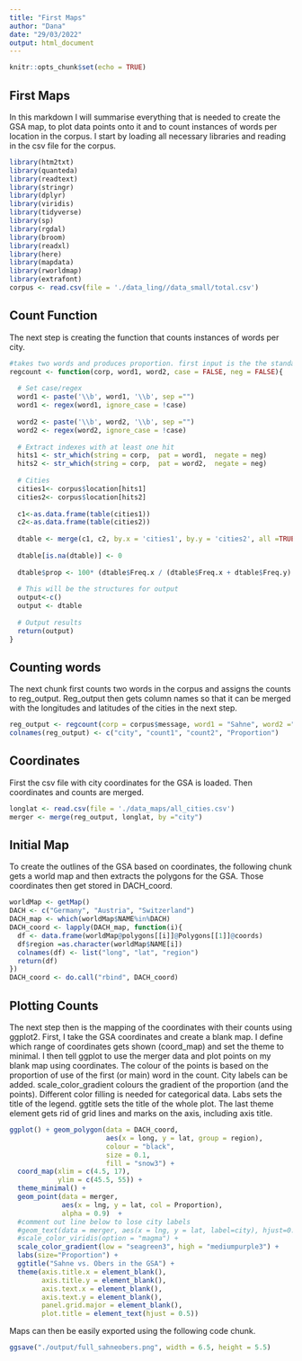 ```yaml
---
title: "First Maps"
author: "Dana"
date: "29/03/2022"
output: html_document
---
```


```r
knitr::opts_chunk$set(echo = TRUE)
```

## First Maps

In this markdown I will summarise everything that is needed to create the GSA map, to plot data points onto it and to count instances of words per location in the corpus. I start by loading all necessary libraries and reading in the csv file for the corpus.

```r
library(htm2txt)  
library(quanteda)
library(readtext)
library(stringr)
library(dplyr)
library(viridis)
library(tidyverse) 
library(sp)
library(rgdal)
library(broom) 
library(readxl)
library(here) 
library(mapdata)	
library(rworldmap)
library(extrafont)
corpus <- read.csv(file = './data_ling//data_small/total.csv')
```

## Count Function

The next step is creating the function that counts instances of words per city. 

```r
#takes two words and produces proportion. first input is the the standard.
regcount <- function(corp, word1, word2, case = FALSE, neg = FALSE){
  
  # Set case/regex
  word1 <- paste('\\b', word1, '\\b', sep ="") 
  word1 <- regex(word1, ignore_case = !case)
  
  word2 <- paste('\\b', word2, '\\b', sep ="") 
  word2 <- regex(word2, ignore_case = !case)
  
  # Extract indexes with at least one hit
  hits1 <- str_which(string = corp,  pat = word1,  negate = neg)   
  hits2 <- str_which(string = corp,  pat = word2,  negate = neg)   
  
  # Cities
  cities1<- corpus$location[hits1] 
  cities2<- corpus$location[hits2] 
  
  c1<-as.data.frame(table(cities1))
  c2<-as.data.frame(table(cities2))
  
  dtable <- merge(c1, c2, by.x = 'cities1', by.y = 'cities2', all =TRUE )
  
  dtable[is.na(dtable)] <- 0
  
  dtable$prop <- 100* (dtable$Freq.x / (dtable$Freq.x + dtable$Freq.y) )
  
  # This will be the structures for output
  output<-c()
  output <- dtable
  
  # Output results  
  return(output)
}
```

## Counting words

The next chunk first counts two words in the corpus and assigns the counts to reg_output. Reg_output then gets column names so that it can be merged with the longitudes and latitudes of the cities in the next step. 

```r
reg_output <- regcount(corp = corpus$message, word1 = "Sahne", word2 ="Obers", case = FALSE)
colnames(reg_output) <- c("city", "count1", "count2", "Proportion")
```

## Coordinates

First the csv file with city coordinates for the GSA is loaded. Then coordinates and counts are merged.

```r
longlat <- read.csv(file = './data_maps/all_cities.csv')
merger <- merge(reg_output, longlat, by ="city")
```

## Initial Map

To create the outlines of the GSA based on coordinates, the following chunk gets a world map and then extracts the polygons for the GSA. Those coordinates then get stored in DACH_coord.

```r
worldMap <- getMap()
DACH <- c("Germany", "Austria", "Switzerland")
DACH_map <- which(worldMap$NAME%in%DACH)
DACH_coord <- lapply(DACH_map, function(i){
  df <- data.frame(worldMap@polygons[[i]]@Polygons[[1]]@coords)
  df$region =as.character(worldMap$NAME[i])
  colnames(df) <- list("long", "lat", "region")
  return(df)
})
DACH_coord <- do.call("rbind", DACH_coord)
```

## Plotting Counts

The next step then is the mapping of the coordinates with their counts using ggplot2. First, I take the GSA coordinates and create a blank map. I define which range of coordinates gets shown (coord_map) and set the theme to minimal. I then tell ggplot to use the merger data and plot points on my blank map using coordinates. The colour of the points is based on the proportion of use of the first (or main) word in the count. City labels can be added. scale_color_gradient colours the gradient of the proportion (and the points). Different color filling is needed for categorical data. Labs sets the title of the legend. ggtitle sets the title of the whole plot. The last theme element gets rid of grid lines and marks on the axis, including axis title.

```r
ggplot() + geom_polygon(data = DACH_coord, 
                        aes(x = long, y = lat, group = region),
                        colour = "black", 
                        size = 0.1, 
                        fill = "snow3") + 
  coord_map(xlim = c(4.5, 17),  
            ylim = c(45.5, 55)) + 
  theme_minimal() +  
  geom_point(data = merger, 
             aes(x = lng, y = lat, col = Proportion), 
             alpha = 0.9)  +
  #comment out line below to lose city labels
  #geom_text(data = merger, aes(x = lng, y = lat, label=city), hjust=0.1, vjust=0.1, size = 2) +
  #scale_color_viridis(option = "magma") +
  scale_color_gradient(low = "seagreen3", high = "mediumpurple3") +
  labs(size="Proportion") +
  ggtitle("Sahne vs. Obers in the GSA") +
  theme(axis.title.x = element_blank(), 
        axis.title.y = element_blank(),
        axis.text.x = element_blank(),
        axis.text.y = element_blank(),
        panel.grid.major = element_blank(),
        plot.title = element_text(hjust = 0.5))
```

Maps can then be easily exported using the following code chunk.

```r
ggsave("./output/full_sahneobers.png", width = 6.5, height = 5.5)
```

